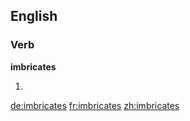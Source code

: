 ==English==

===Verb===
'''imbricates'''

# {{en-third-person singular of|imbricate}}

[[de:imbricates]]
[[fr:imbricates]]
[[zh:imbricates]]